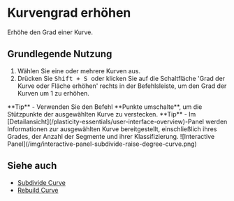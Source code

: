 
# Kurvengrad erhöhen

<Reference shortcut="Shift + S" command="Grad erhöhen" button="Rechts von der Befehlsleiste" buttonIcon="button-raise-degree-curve-face" />

Erhöhe den Grad einer Kurve.

## Grundlegende Nutzung

1. Wählen Sie eine oder mehrere Kurven aus.
2. Drücken Sie <kbd> Shift + S </kbd> oder klicken Sie auf die Schaltfläche 'Grad der Kurve oder Fläche erhöhen' <ButtonIcon type="button-raise-degree-curve-face"/> rechts in der Befehlsleiste, um den Grad der Kurven um 1 zu erhöhen.

<VideoPlayer fileName="raise-degree-curve"/>

<Callout type="info" emoji="💡">
**Tip**
- Verwenden Sie den Befehl **Punkte umschalte**, um die Stützpunkte der ausgewählten Kurve zu verstecken.
<VideoPlayer fileName="raise-degree-curve-hidepoints"/>
</Callout>

<Callout type="info" emoji="💡">
**Tip**
- Im [Detailansicht](/plasticity-essentials/user-interface-overview)-Panel werden Informationen zur ausgewählten Kurve bereitgestellt, einschließlich ihres Grades, der Anzahl der Segmente und ihrer Klassifizierung.
![Interactive Panel](/img/interactive-panel-subdivide-raise-degree-curve.png)

</Callout>

## Siehe auch
- [Subdivide Curve](subdivide-curve)
- [Rebuild Curve](rebuild-curve)
